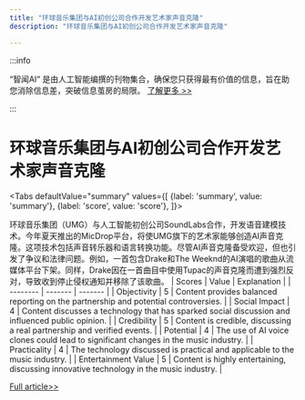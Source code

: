 ```yaml
---
title: "环球音乐集团与AI初创公司合作开发艺术家声音克隆"
description: "环球音乐集团与AI初创公司合作开发艺术家声音克隆"

---
```



:::info

“智闻AI“ 是由人工智能编撰的刊物集合，确保您只获得最有价值的信息，旨在助您消除信息差，突破信息茧房的局限。  [了解更多 >>](/)

:::

# 环球音乐集团与AI初创公司合作开发艺术家声音克隆


<Tabs
	defaultValue="summary"
	values={[
	{label: 'summary', value: 'summary'},
	{label: 'score', value: 'score'},
]}>
<TabItem value="summary">


环球音乐集团（UMG）与人工智能初创公司SoundLabs合作，开发语音建模技术。今年夏天推出的MicDrop平台，将使UMG旗下的艺术家能够创造AI声音克隆。这项技术包括声音转乐器和语言转换功能。尽管AI声音克隆备受欢迎，但也引发了争议和法律问题。例如，一首包含Drake和The Weeknd的AI演唱的歌曲从流媒体平台下架。同样，Drake因在一首曲目中使用Tupac的声音克隆而遭到强烈反对，导致收到停止侵权通知并移除了该歌曲。
</TabItem>
<TabItem value="score">
	| Scores     | Value   | Explanation |
	| -------- | ------- | ------- |
	| Objectivity  | 5    | Content provides balanced reporting on the partnership and potential controversies.    |
	| Social Impact | 4     | Content discusses a technology that has sparked social discussion and influenced public opinion.    |
	| Credibility    | 5    | Content is credible, discussing a real partnership and verified events.    |
	| Potential    | 4    | The use of AI voice clones could lead to significant changes in the music industry.    |
	| Practicality    | 4    | The technology discussed is practical and applicable to the music industry.    |
	| Entertainment Value    | 5    | Content is highly entertaining, discussing innovative technology in the music industry.    |
</TabItem>
</Tabs>

[Full article>>](https://entertainment.slashdot.org/story/24/06/20/160216/worlds-largest-music-company-is-helping-musicians-make-their-own-ai-voice-clones?utm_source=rss1.0mainlinkanon&utm_medium=feed)
